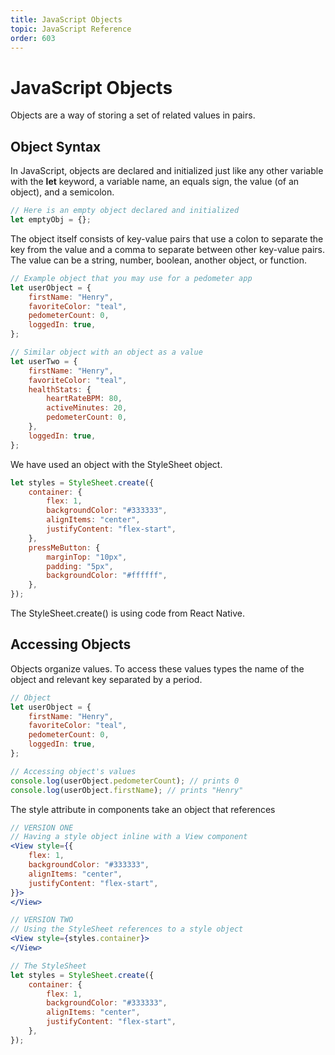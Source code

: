 ```yaml
---
title: JavaScript Objects
topic: JavaScript Reference
order: 603
---
```


# JavaScript Objects

Objects are a way of storing a set of related values in pairs.

## Object Syntax

In JavaScript, objects are declared and initialized just like any other variable with the **let** keyword, a variable name, an equals sign, the value (of an object), and a semicolon.

```js
// Here is an empty object declared and initialized
let emptyObj = {};
```

The object itself consists of key-value pairs that use a colon to separate the key from the value and a comma to separate between other key-value pairs. 
The value can be a string, number, boolean, another object, or function.

```js
// Example object that you may use for a pedometer app
let userObject = {
    firstName: "Henry",
    favoriteColor: "teal",
    pedometerCount: 0,
    loggedIn: true,
};

// Similar object with an object as a value
let userTwo = {
    firstName: "Henry",
    favoriteColor: "teal",
    healthStats: {
        heartRateBPM: 80,
        activeMinutes: 20,
        pedometerCount: 0,
    },
    loggedIn: true,
};
```

We have used an object with the StyleSheet object.

```js
let styles = StyleSheet.create({
    container: {
        flex: 1,
        backgroundColor: "#333333",
        alignItems: "center",
        justifyContent: "flex-start",
    },
    pressMeButton: {
        marginTop: "10px",
        padding: "5px",
        backgroundColor: "#ffffff",
    },
});
```

The StyleSheet.create() is using code from React Native.

## Accessing Objects

Objects organize values. 
To access these values types the name of the object and relevant key separated by a period.

```js
// Object
let userObject = {
    firstName: "Henry",
    favoriteColor: "teal",
    pedometerCount: 0,
    loggedIn: true,
};

// Accessing object's values
console.log(userObject.pedometerCount); // prints 0
console.log(userObject.firstName); // prints "Henry"
```

The style attribute in components take an object that references

```jsx
// VERSION ONE
// Having a style object inline with a View component
<View style={{
    flex: 1,
    backgroundColor: "#333333",
    alignItems: "center",
    justifyContent: "flex-start",
}}>
</View>

// VERSION TWO
// Using the StyleSheet references to a style object
<View style={styles.container}>
</View>

// The StyleSheet
let styles = StyleSheet.create({
    container: {
        flex: 1,
        backgroundColor: "#333333",
        alignItems: "center",
        justifyContent: "flex-start",
    },
});
```

